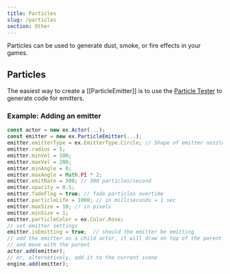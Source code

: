 ```yaml
---
title: Particles
slug: /particles
section: Other
---
```


Particles can be used to generate dust, smoke, or fire effects in your games.

## Particles

The easiest way to create a [[ParticleEmitter]] is to use the
[Particle Tester](https://excaliburjs.com/particle-tester/) to generate code for emitters.

### Example: Adding an emitter

```js
const actor = new ex.Actor(...);
const emitter = new ex.ParticleEmitter(...);
emitter.emitterType = ex.EmitterType.Circle; // Shape of emitter nozzle
emitter.radius = 5;
emitter.minVel = 100;
emitter.maxVel = 200;
emitter.minAngle = 0;
emitter.maxAngle = Math.PI * 2;
emitter.emitRate = 300; // 300 particles/second
emitter.opacity = 0.5;
emitter.fadeFlag = true; // fade particles overtime
emitter.particleLife = 1000; // in milliseconds = 1 sec
emitter.maxSize = 10; // in pixels
emitter.minSize = 1;
emitter.particleColor = ex.Color.Rose;
// set emitter settings
emitter.isEmitting = true;  // should the emitter be emitting
// add the emitter as a child actor, it will draw on top of the parent actor
// and move with the parent
actor.add(emitter);
// or, alternatively, add it to the current scene
engine.add(emitter);
```
